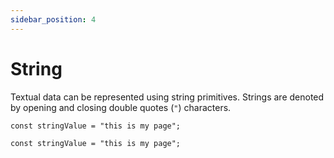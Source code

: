 ```yaml
---
sidebar_position: 4
---
```



# String

Textual data can be represented using string primitives.
Strings are denoted by opening and closing double quotes (`"`) characters.

<Tabs>
<TabItem value="knot" label="Knot">

```knot
const stringValue = "this is my page";
```

</TabItem>
<TabItem value="tsx" label="TypeScript">

```tsx
const stringValue = "this is my page";
```

</TabItem>
</Tabs>
